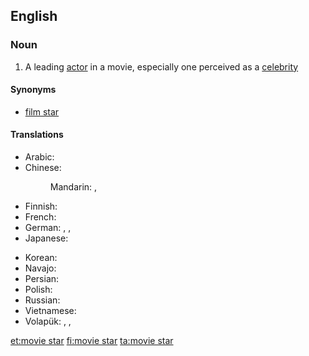 ==English==

===Noun===
{{wikipedia}}
{{en-noun|sg=[[movie]] [[star]]}}

# A leading [[actor]] in a movie, especially one perceived as a [[celebrity]]

====Synonyms====
* [[film star]]

====Translations====
{{trans-top|star of the cinema}}
* Arabic: {{t|ar|نجمة سينمائية|f|tr=nájma sīnimāʾíyya|sc=Arab}}
* Chinese:
*: Mandarin: {{t|zh|電影明星|sc=Hani}}, {{t|zh|电影明星|tr=diànyǐng míngxīng|sc=Hani}}
* Finnish: {{t|fi|filmitähti}}
* French: {{t|fr|star de cinéma|f}}
* German: {{qualifier|male or female}} {{t|de|Filmstar|m}}, {{qualifier|male or female}} {{t|de|Filmgröße|f}}, {{qualifier|male or female}} {{t|de|Leinwandgröße|f}}
* Japanese: {{t|ja|映画スター|tr=eiga sutā|sc=Jpan}}
{{trans-mid}}
* Korean: {{t|ko|무비 스타|tr=mubi seuta|sc=Kore}}
* Navajo: {{tø|nv|naalkidgo bee bééhoʼdílzin}}
* Persian: {{t|fa|ستاره سینما|tr=setâre-ye sinamâ|sc=fa-Arab}}
* Polish: {{t|pl|gwiazda filmowa|f}}
* Russian: {{t|ru|кинозвезда|f|sc=Cyrl|tr=kinozvezdá|alt=кинозвезда́}}
* Vietnamese: {{t|vi|minh tinh màn bạc}}
* Volapük: {{qualifier|male or female}} {{t|vo|bioskopastelan}}, {{qualifier|male}} {{t|vo|bioskopahistelan}}, {{qualifier|female}} {{t|vo|bioskopajistelan}}
{{trans-bottom}}

[[et:movie star]]
[[fi:movie star]]
[[ta:movie star]]
